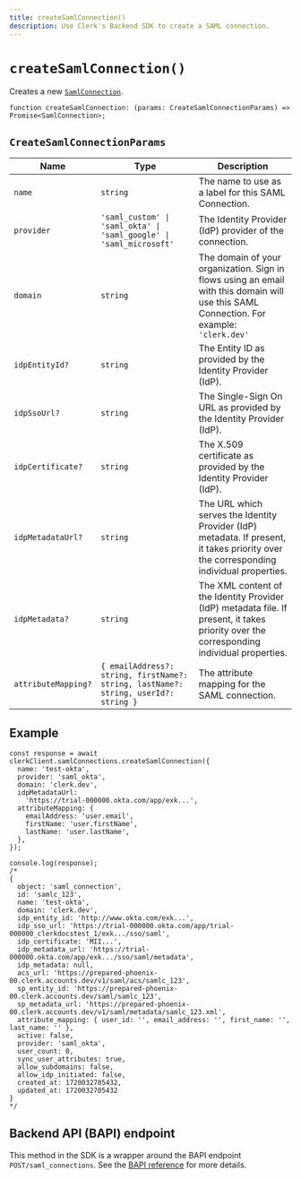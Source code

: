 ```yaml
---
title: createSamlConnection()
description: Use Clerk's Backend SDK to create a SAML connection.
---
```


# `createSamlConnection()`

Creates a new [`SamlConnection`](/docs/references/backend/types/saml-connection).

```tsx {{ prettier: false }}
function createSamlConnection: (params: CreateSamlConnectionParams) => Promise<SamlConnection>;
```

## `CreateSamlConnectionParams`

| Name | Type | Description |
| - | - | - |
| `name` | `string` | The name to use as a label for this SAML Connection. |
| `provider` | `'saml_custom' \| 'saml_okta' \| 'saml_google' \| 'saml_microsoft'` | The Identity Provider (IdP) provider of the connection. |
| `domain` | `string` | The domain of your organization. Sign in flows using an email with this domain will use this SAML Connection. For example: `'clerk.dev'` |
| `idpEntityId?` | `string` | The Entity ID as provided by the Identity Provider (IdP). |
| `idpSsoUrl?` | `string` | The Single-Sign On URL as provided by the Identity Provider (IdP). |
| `idpCertificate?` | `string` | The X.509 certificate as provided by the Identity Provider (IdP). |
| `idpMetadataUrl?` | `string` | The URL which serves the Identity Provider (IdP) metadata. If present, it takes priority over the corresponding individual properties. |
| `idpMetadata?` | `string` | The XML content of the Identity Provider (IdP) metadata file. If present, it takes priority over the corresponding individual properties. |
| `attributeMapping?` | `{ emailAddress?: string, firstName?: string, lastName?: string, userId?: string }` | The attribute mapping for the SAML connection. |

## Example

```tsx {{ prettier: false }}
const response = await clerkClient.samlConnections.createSamlConnection({
  name: 'test-okta',
  provider: 'saml_okta',
  domain: 'clerk.dev',
  idpMetadataUrl:
    'https://trial-000000.okta.com/app/exk...',
  attributeMapping: {
    emailAddress: 'user.email',
    firstName: 'user.firstName',
    lastName: 'user.lastName',
  },
});

console.log(response);
/*
{
  object: 'saml_connection',
  id: 'samlc_123',
  name: 'test-okta',
  domain: 'clerk.dev',
  idp_entity_id: 'http://www.okta.com/exk...',
  idp_sso_url: 'https://trial-000000.okta.com/app/trial-000000_clerkdocstest_1/exk.../sso/saml',
  idp_certificate: 'MII...',
  idp_metadata_url: 'https://trial-000000.okta.com/app/exk.../sso/saml/metadata',
  idp_metadata: null,
  acs_url: 'https://prepared-phoenix-00.clerk.accounts.dev/v1/saml/acs/samlc_123',
  sp_entity_id: 'https://prepared-phoenix-00.clerk.accounts.dev/saml/samlc_123',
  sp_metadata_url: 'https://prepared-phoenix-00.clerk.accounts.dev/v1/saml/metadata/samlc_123.xml',
  attribute_mapping: { user_id: '', email_address: '', first_name: '', last_name: '' },
  active: false,
  provider: 'saml_okta',
  user_count: 0,
  sync_user_attributes: true,
  allow_subdomains: false,
  allow_idp_initiated: false,
  created_at: 1720032705432,
  updated_at: 1720032705432
}
*/
```

## Backend API (BAPI) endpoint

This method in the SDK is a wrapper around the BAPI endpoint `POST/saml_connections`. See the [BAPI reference](https://clerk.com/docs/reference/backend-api/tag/SAML-Connections#operation/CreateSAMLConnection) for more details.

